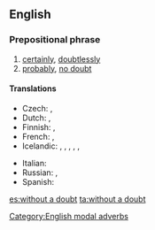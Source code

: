 ==English==

===Prepositional phrase===
{{head|en|prepositional phrase|head=[[without]] a [[doubt]]}}

# [[certainly]], [[doubtlessly]]
# [[probably]], [[no doubt]]

====Translations====
{{trans-see|certainly}}
{{trans-see|probably}}
{{trans-top}}
* Czech: {{t+|cs|bezpochyby}}, {{t|cs|nepochybně}}
* Dutch: {{t+|nl|ongetwijfeld}}, {{t|nl|zonder twijfel}}
* Finnish: {{t|fi|epäilemättä}}, {{t|fi|ilman epäilystäkään}}
* French: {{t+|fr|sans doute}}, {{t+|fr|sans aucun doute}}
* Icelandic: {{t|is|án efa}}, {{t|is|eflaust}}, {{t|is|efalaust}}, {{t|is|vafalaust}}, {{t|is|óefað}}, {{t|is|ótvírætt}}
{{trans-mid}}
* Italian: {{t|it|senza dubbio}}
* Russian: {{t|ru|без сомнения|tr=b'ez somn'énija|sc=Cyrl}}, {{t+|ru|несомненно|tr=n'esomn'énno|sc=Cyrl}}
* Spanish: {{t+|es|sin duda}}
{{trans-bottom}}

[[Category:English modal adverbs]]

[[es:without a doubt]]
[[ta:without a doubt]]